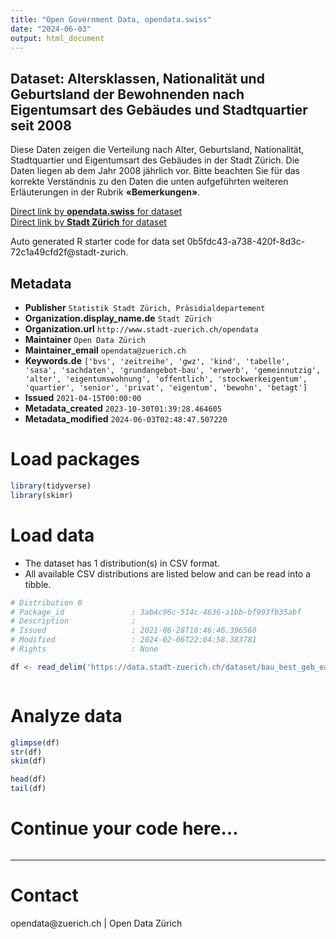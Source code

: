 ```yaml
---
title: "Open Government Data, opendata.swiss"
date: "2024-06-03"
output: html_document
---
```


## Dataset: Altersklassen, Nationalität und Geburtsland der Bewohnenden nach Eigentumsart des Gebäudes und Stadtquartier seit 2008

Diese Daten zeigen die Verteilung nach Alter, Geburtsland, Nationalität, Stadtquartier und Eigentumsart des Gebäudes in der Stadt Zürich. Die Daten liegen ab dem Jahr 2008 jährlich vor.
Bitte beachten Sie für das korrekte Verständnis zu den Daten die unten aufgeführten weiteren Erläuterungen in der Rubrik **«Bemerkungen»**.



[Direct link by **opendata.swiss** for dataset](https://opendata.swiss/de/dataset/altersklassen-nationalitat-und-geburtsland-der-bewohnenden-nach-eigentumsart-des-gebaudes-2008)<br>
[Direct link by **Stadt Zürich** for dataset](https://data.stadt-zuerich.ch/dataset/bau_best_geb_ea_pers_altersgruppe_quartier_jahr_od6983)

Auto generated R starter code for data set 0b5fdc43-a738-420f-8d3c-72c1a49cfd2f@stadt-zurich.

## Metadata

- **Publisher** `Statistik Stadt Zürich, Präsidialdepartement`
- **Organization.display_name.de** `Stadt Zürich`
- **Organization.url** `http://www.stadt-zuerich.ch/opendata`
- **Maintainer** `Open Data Zürich`
- **Maintainer_email** `opendata@zuerich.ch`
- **Keywords.de** `['bvs', 'zeitreihe', 'gwz', 'kind', 'tabelle', 'sasa', 'sachdaten', 'grundangebot-bau', 'erwerb', 'gemeinnutzig', 'alter', 'eigentumswohnung', 'offentlich', 'stockwerkeigentum', 'quartier', 'senior', 'privat', 'eigentum', 'bewohn', 'betagt']`
- **Issued** `2021-04-15T00:00:00`
- **Metadata_created** `2023-10-30T01:39:28.464605`
- **Metadata_modified** `2024-06-03T02:48:47.507220`


# Load packages

```r

library(tidyverse)
library(skimr)

```

# Load data

-   The dataset has 1 distribution(s) in CSV format.
-   All available CSV distributions are listed below and can be read into a tibble.

```r

# Distribution 0
# Package_id               : 3ab4c96c-514c-4636-a1bb-bf993fb35abf
# Description              : 
# Issued                   : 2021-06-28T18:46:46.396560
# Modified                 : 2024-02-06T22:04:58.383781
# Rights                   : None

df <- read_delim('https://data.stadt-zuerich.ch/dataset/bau_best_geb_ea_pers_altersgruppe_quartier_jahr_od6983/download/BAU698OD6983.csv')



```

# Analyze data

```r

glimpse(df)
str(df)
skim(df)

head(df)
tail(df)

```

# Continue your code here...

```r

```

------------------------------------------------------------------------

# Contact

opendata@zuerich.ch | Open Data Zürich
